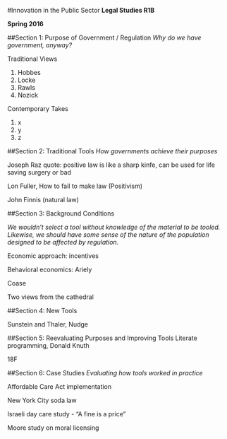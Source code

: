 #Innovation in the Public Sector 
**Legal Studies R1B**

**Spring 2016**


##Section 1: Purpose of Government / Regulation 
*Why do we have government, anyway?* 

Traditional Views

1. Hobbes
2. Locke
3. Rawls 
4. Nozick 

Contemporary Takes 

1. x
2. y
3. z

##Section 2: Traditional Tools 
*How governments achieve their purposes* 

Joseph Raz quote: positive law is like a sharp kinfe, can be used for life saving surgery or bad

Lon Fuller, How to fail to make law (Positivism)

John Finnis (natural law) 


##Section 3: Background Conditions 

*We wouldn't select a tool without knowledge of the material to be tooled. Likewise, we should have some sense of the nature of the population designed to be affected by regulation.* 

Economic approach: incentives 

Behavioral economics: Ariely 

Coase 

Two views from the cathedral 

##Section 4: New Tools 

Sunstein and Thaler, Nudge 

##Section 5: Reevaluating Purposes and Improving Tools 
Literate programming, Donald Knuth

18F

##Section 6: Case Studies 
*Evaluating how tools worked in practice*

Affordable Care Act implementation 

New York City soda law

Israeli day care study - "A fine is a price" 

Moore study on moral licensing 
